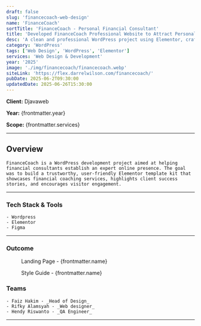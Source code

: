 ```yaml
---
draft: false
slug: 'financecoach-web-design'
name: 'FinanceCoach'
sortTitle: 'FinanceCoach - Personal Financial Consultant'
title: 'Developed FinanceCoach Professional Website to Attract Personal Finance Clients'
desc: 'A clean and professional WordPress project using Elementor, crafted as a smart template kit for personal financial consulting services.'
category: 'WordPress'
tags: ['Web Design', 'WordPress', 'Elementor']
services: 'Web Design & Development'
year: '2025'
image: './img/financecoach/financecoach.webp'
siteLink: 'https://flex.darrelwilson.com/financecoach/'
pubDate: 2025-06-2T09:30:00
updatedDate: 2025-06-26T15:30:00
---
```



**Client:** Djavaweb

**Year:** {frontmatter.year}

**Scope:** {frontmatter.services}

---

## Overview

    FinanceCoach is a WordPress development project aimed at helping financial consultants establish an expert online presence. The goal was to build a trustworthy, user-friendly Elementor template kit that showcases financial coaching services, highlights client success stories, and encourages visitor engagement.

---

### Tech Stack & Tools

    - Wordpress
    - Elementor
    - Figma

---

### Outcome

<figure>
  <Picture
    src={landingPage}
    alt='high fidelity design'
    formats={['avif', 'webp']}
  />
  <figcaption class='text-center'>Landing Page - {frontmatter.name}</figcaption>
</figure>

<figure>
  <Picture
    src={styleGuide}
    alt='high fidelity design'
    formats={['avif', 'webp']}
  />
  <figcaption class='text-center'>Style Guide - {frontmatter.name}</figcaption>
</figure>



### Teams

    - Faiz Hakim - _Head of Design_
    - Rifky Alamsyah - _Web designer_
    - Hendy Riswanto - _QA Engineer_
---
